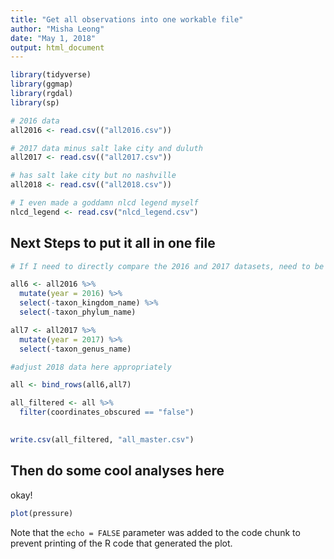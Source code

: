 ```yaml
---
title: "Get all observations into one workable file"
author: "Misha Leong"
date: "May 1, 2018"
output: html_document
---
```


```r
library(tidyverse)
library(ggmap)
library(rgdal)
library(sp)

# 2016 data
all2016 <- read.csv(("all2016.csv"))

# 2017 data minus salt lake city and duluth
all2017 <- read.csv(("all2017.csv"))

# has salt lake city but no nashville
all2018 <- read.csv(("all2018.csv"))

# I even made a goddamn nlcd legend myself
nlcd_legend <- read.csv("nlcd_legend.csv")


```

## Next Steps to put it all in one file
```r
# If I need to directly compare the 2016 and 2017 datasets, need to be aware that I can't do a direct rbind. For some reason I downloaded kingdom and phylum data for 2016 but not 2017, and I downloaded gneus data for 2017 but not 2016, so I'll just eliminate all of those columns when I put it together.  Genus data is in scientific name column anyway

all6 <- all2016 %>%
  mutate(year = 2016) %>%
  select(-taxon_kingdom_name) %>%
  select(-taxon_phylum_name)

all7 <- all2017 %>%
  mutate(year = 2017) %>%
  select(-taxon_genus_name)

#adjust 2018 data here appropriately

all <- bind_rows(all6,all7)

```


```r
all_filtered <- all %>%
  filter(coordinates_obscured == "false")
  
```


```r
write.csv(all_filtered, "all_master.csv")
```

## Then do some cool analyses here

okay!

```r
plot(pressure)
```

Note that the `echo = FALSE` parameter was added to the code chunk to prevent printing of the R code that generated the plot.
